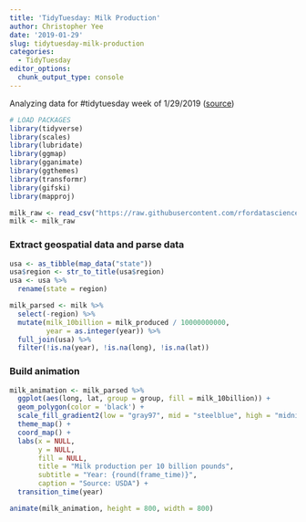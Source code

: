 ```yaml
---
title: 'TidyTuesday: Milk Production'
author: Christopher Yee
date: '2019-01-29'
slug: tidytuesday-milk-production
categories:
  - TidyTuesday
editor_options: 
  chunk_output_type: console
---
```


Analyzing data for #tidytuesday week of 1/29/2019 ([source](https://github.com/rfordatascience/tidytuesday/tree/master/data/2019/2019-01-29))

```r
# LOAD PACKAGES
library(tidyverse)
library(scales)
library(lubridate)
library(ggmap)
library(gganimate)
library(ggthemes)
library(transformr)
library(gifski)
library(mapproj)

milk_raw <- read_csv("https://raw.githubusercontent.com/rfordatascience/tidytuesday/master/data/2019/2019-01-29/state_milk_production.csv")
milk <- milk_raw
```

### Extract geospatial data and parse data
```r
usa <- as_tibble(map_data("state"))
usa$region <- str_to_title(usa$region)
usa <- usa %>%
  rename(state = region)

milk_parsed <- milk %>%
  select(-region) %>%
  mutate(milk_10billion = milk_produced / 10000000000,
         year = as.integer(year)) %>%
  full_join(usa) %>%
  filter(!is.na(year), !is.na(long), !is.na(lat))
```

### Build animation
```r
milk_animation <- milk_parsed %>%
  ggplot(aes(long, lat, group = group, fill = milk_10billion)) +
  geom_polygon(color = 'black') +
  scale_fill_gradient2(low = "gray97", mid = "steelblue", high = "midnightblue", midpoint = 2.5) +
  theme_map() + 
  coord_map() +
  labs(x = NULL,
       y = NULL,
       fill = NULL,
       title = "Milk production per 10 billion pounds",
       subtitle = "Year: {round(frame_time)}",
       caption = "Source: USDA") +
  transition_time(year)

animate(milk_animation, height = 800, width = 800)
```


